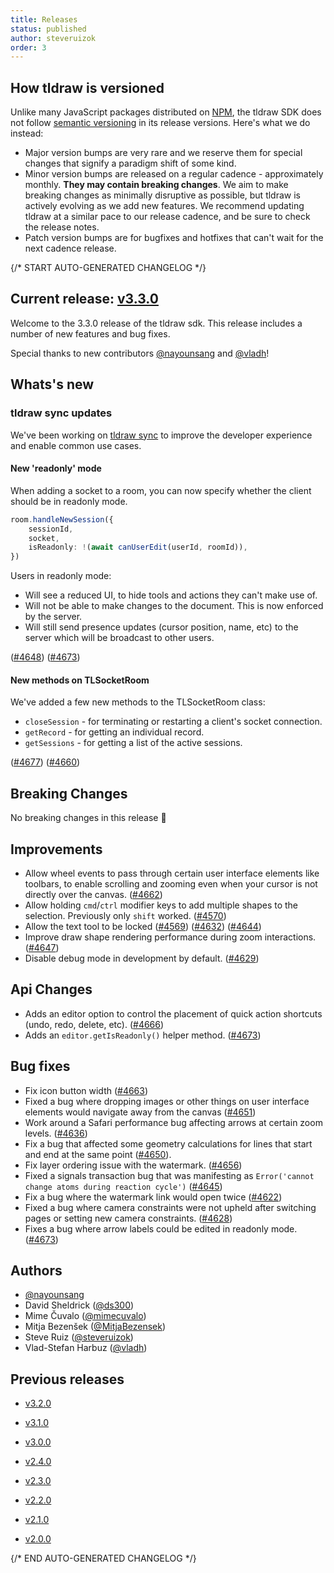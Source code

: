 ```yaml
---
title: Releases
status: published
author: steveruizok
order: 3
---
```


## How tldraw is versioned

Unlike many JavaScript packages distributed on [NPM](https://www.npmjs.com/), the tldraw SDK does not follow [semantic versioning](https://semver.org/) in its release versions. Here's what we do instead:

- Major version bumps are very rare and we reserve them for special changes that signify a paradigm shift of some kind.
- Minor version bumps are released on a regular cadence - approximately monthly. **They may contain breaking changes**. We aim to make breaking changes as minimally disruptive as possible, but tldraw is actively evolving as we add new features. We recommend updating tldraw at a similar pace to our release cadence, and be sure to check the release notes.
- Patch version bumps are for bugfixes and hotfixes that can't wait for the next cadence release.

{/* START AUTO-GENERATED CHANGELOG */}

## Current release: [v3.3.0](/releases/v3.3.0)

Welcome to the 3.3.0 release of the tldraw sdk. This release includes a number of new features and bug fixes.

Special thanks to new contributors [@nayounsang](https://github.com/nayounsang) and [@vladh](https://github.com/vladh)!

## Whats's new

### tldraw sync updates

We've been working on [tldraw sync](https://tldraw.dev/docs/sync) to improve the developer experience and enable common use cases.

#### New 'readonly' mode

When adding a socket to a room, you can now specify whether the client should be in readonly mode.

```ts
room.handleNewSession({
	sessionId,
	socket,
	isReadonly: !(await canUserEdit(userId, roomId)),
})
```

Users in readonly mode:

- Will see a reduced UI, to hide tools and actions they can't make use of.
- Will not be able to make changes to the document. This is now enforced by the server.
- Will still send presence updates (cursor position, name, etc) to the server which will be broadcast to other users.

([#4648](https://github.com/tldraw/tldraw/pull/4648)) ([#4673](https://github.com/tldraw/tldraw/pull/4673))

#### New methods on TLSocketRoom

We've added a few new methods to the TLSocketRoom class:

- `closeSession` - for terminating or restarting a client's socket connection.
- `getRecord` - for getting an individual record.
- `getSessions` - for getting a list of the active sessions.

([#4677](https://github.com/tldraw/tldraw/pull/4677)) ([#4660](https://github.com/tldraw/tldraw/pull/4660))

## Breaking Changes

No breaking changes in this release 🎉

## Improvements

- Allow wheel events to pass through certain user interface elements like toolbars, to enable scrolling and zooming even when your cursor is not directly over the canvas. ([#4662](https://github.com/tldraw/tldraw/pull/4662))
- Allow holding `cmd`/`ctrl` modifier keys to add multiple shapes to the selection. Previously only `shift` worked. ([#4570](https://github.com/tldraw/tldraw/pull/4570))
- Allow the text tool to be locked ([#4569](https://github.com/tldraw/tldraw/pull/4569)) ([#4632](https://github.com/tldraw/tldraw/pull/4632)) ([#4644](https://github.com/tldraw/tldraw/pull/4644))
- Improve draw shape rendering performance during zoom interactions. ([#4647](https://github.com/tldraw/tldraw/pull/4647))
- Disable debug mode in development by default. ([#4629](https://github.com/tldraw/tldraw/pull/4629))

## Api Changes

- Adds an editor option to control the placement of quick action shortcuts (undo, redo, delete, etc). ([#4666](https://github.com/tldraw/tldraw/pull/4666))
- Adds an `editor.getIsReadonly()` helper method. ([#4673](https://github.com/tldraw/tldraw/pull/4673))

## Bug fixes

- Fix icon button width ([#4663](https://github.com/tldraw/tldraw/pull/4663))
- Fixed a bug where dropping images or other things on user interface elements would navigate away from the canvas ([#4651](https://github.com/tldraw/tldraw/pull/4651))
- Work around a Safari performance bug affecting arrows at certain zoom levels. ([#4636](https://github.com/tldraw/tldraw/pull/4636))
- Fix a bug that affected some geometry calculations for lines that start and end at the same point ([#4650](https://github.com/tldraw/tldraw/pull/4650)).
- Fix layer ordering issue with the watermark. ([#4656](https://github.com/tldraw/tldraw/pull/4656))
- Fixed a signals transaction bug that was manifesting as `Error('cannot change atoms during reaction cycle')` ([#4645](https://github.com/tldraw/tldraw/pull/4645))
- Fix a bug where the watermark link would open twice ([#4622](https://github.com/tldraw/tldraw/pull/4622))
- Fixed a bug where camera constraints were not upheld after switching pages or setting new camera constraints. ([#4628](https://github.com/tldraw/tldraw/pull/4628))
- Fixes a bug where arrow labels could be edited in readonly mode. ([#4673](https://github.com/tldraw/tldraw/pull/4673))

## Authors

- [@nayounsang](https://github.com/nayounsang)
- David Sheldrick ([@ds300](https://github.com/ds300))
- Mime Čuvalo ([@mimecuvalo](https://github.com/mimecuvalo))
- Mitja Bezenšek ([@MitjaBezensek](https://github.com/MitjaBezensek))
- Steve Ruiz ([@steveruizok](https://github.com/steveruizok))
- Vlad-Stefan Harbuz ([@vladh](https://github.com/vladh))

## Previous releases

- [v3.2.0](/releases/v3.2.0)

- [v3.1.0](/releases/v3.1.0)

- [v3.0.0](/releases/v3.0.0)

- [v2.4.0](/releases/v2.4.0)

- [v2.3.0](/releases/v2.3.0)

- [v2.2.0](/releases/v2.2.0)

- [v2.1.0](/releases/v2.1.0)

- [v2.0.0](/releases/v2.0.0)

{/* END AUTO-GENERATED CHANGELOG */}
